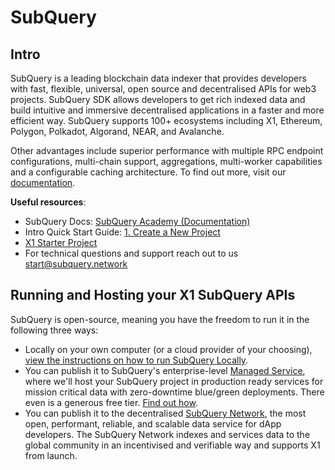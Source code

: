 # SubQuery

## Intro

SubQuery is a leading blockchain data indexer that provides developers with fast, flexible, universal, open source and decentralised APIs for web3 projects. SubQuery SDK allows developers to get rich indexed data and build intuitive and immersive decentralised applications in a faster and more efficient way. SubQuery supports 100+ ecosystems including X1, Ethereum, Polygon, Polkadot, Algorand, NEAR, and Avalanche.

Other advantages include superior performance with multiple RPC endpoint configurations, multi-chain support, aggregations, multi-worker capabilities and a configurable caching architecture. To find out more, visit our [documentation](https://academy.subquery.network/).

**Useful resources**:
- SubQuery Docs: [SubQuery Academy (Documentation)](https://academy.subquery.network/)
- Intro Quick Start Guide: [1. Create a New Project](https://academy.subquery.network/quickstart/quickstart.html)
- [X1 Starter Project](https://github.com/subquery/ethereum-subql-starter/tree/main/X1/x1-testnet-starter)
- For technical questions and support reach out to us start@subquery.network

## Running and Hosting your X1 SubQuery APIs

SubQuery is open-source, meaning you have the freedom to run it in the following three ways:
- Locally on your own computer (or a cloud provider of your choosing), [view the instructions on how to run SubQuery Locally](https://academy.subquery.network/run_publish/run.html).
- You can publish it to SubQuery's enterprise-level [Managed Service](https://managedservice.subquery.network/), where we'll host your SubQuery project in production ready services for mission critical data with zero-downtime blue/green deployments. There even is a generous free tier. [Find out how](https://academy.subquery.network/run_publish/publish.html).
- You can publish it to the decentralised [SubQuery Network](https://subquery.network/network), the most open, performant, reliable, and scalable data service for dApp developers. The SubQuery Network indexes and services data to the global community in an incentivised and verifiable way and supports X1 from launch.
